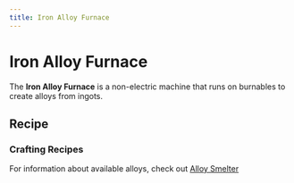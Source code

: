 ```yaml
---
title: Iron Alloy Furnace
---
```


<ItemImage file="iron_alloy_furnace" alt="Iron Alloy Furnace" size="200" />

# Iron Alloy Furnace

The **Iron Alloy Furnace** is a non-electric machine that runs on burnables to create alloys from ingots.

## Recipe

<CraftingTable recipe="input techreborn:refined_iron_ingot techreborn:refined_iron_ingot techreborn:refined_iron_ingot input techreborn:iron_furnace air techreborn:iron_furnace input techreborn:refined_iron_ingot techreborn:refined_iron_ingot techreborn:refined_iron_ingot output techreborn:iron_alloy_furnace" />

### Crafting Recipes

For information about available alloys, check out [Alloy Smelter](/docs/blocks/machines/alloy_smelter)